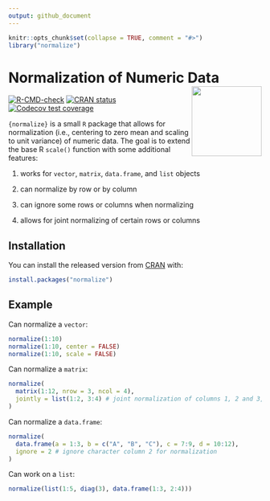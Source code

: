 ```yaml
---
output: github_document
---
```


<!-- README.md is generated from README.Rmd. Please edit that file -->

```r
knitr::opts_chunk$set(collapse = TRUE, comment = "#>")
library("normalize")
```

# Normalization of Numeric Data <img src="man/figures/logo.png" align="right" height="139" alt="" />

<!-- badges: start -->
[![R-CMD-check](https://github.com/loelschlaeger/normalize/actions/workflows/R-CMD-check.yaml/badge.svg)](https://github.com/loelschlaeger/normalize/actions/workflows/R-CMD-check.yaml)
[![CRAN status](https://www.r-pkg.org/badges/version/normalize)](https://CRAN.R-project.org/package=normalize)
[![Codecov test coverage](https://codecov.io/gh/loelschlaeger/normalize/branch/master/graph/badge.svg)](https://app.codecov.io/gh/loelschlaeger/normalize?branch=master)
<!-- badges: end -->

`{normalize}` is a small `R` package that allows for normalization (i.e., centering to zero mean and scaling to unit variance) of numeric data. The goal is to extend the base R `scale()` function with some additional features:

1. works for `vector`, `matrix`, `data.frame`, and `list` objects

2. can normalize by row or by column

3. can ignore some rows or columns when normalizing

4. allows for joint normalizing of certain rows or columns

## Installation

You can install the released version from [CRAN](https://CRAN.R-project.org) with:

```r
install.packages("normalize")
```

## Example

Can normalize a `vector`:

```r
normalize(1:10)
normalize(1:10, center = FALSE)
normalize(1:10, scale = FALSE)
```

Can normalize a `matrix`:

```r
normalize(
  matrix(1:12, nrow = 3, ncol = 4),
  jointly = list(1:2, 3:4) # joint normalization of columns 1, 2 and 3, 4
)
```

Can normalize a `data.frame`:

```r
normalize(
  data.frame(a = 1:3, b = c("A", "B", "C"), c = 7:9, d = 10:12),
  ignore = 2 # ignore character column 2 for normalization
)
```

Can work on a `list`:

```r
normalize(list(1:5, diag(3), data.frame(1:3, 2:4)))
```
